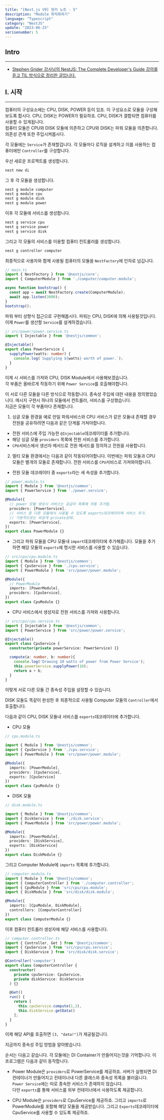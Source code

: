 ```yaml
---
title: "[Nest.js V9] 정리 노트 - 5"
description: "Module 최적화하기"
language: "Typescript"
category: "NestJS"
update: "2023-06-25"
serisenumber: 5
---
```

## Intro
---
- [Stephen Grider 강사님의 NestJS: The Complete Developer's Guide 강의를 듣고 TIL 방식으로 정리한 글입니다.](https://www.udemy.com/course/nestjs-the-complete-developers-guide//)

## I. 시작
---
컴퓨터의 구성요소에는 CPU, DISK, POWER 등이 있죠. 이 구성요소로 모듈을 구성해보도록 합시다. CPU, DISK는 POWER가 필요하죠. CPU, DISK가 결합되면 컴퓨터를 사용할 수 있게됩니다.  
컴퓨터 모듈은 CPU와 DISK 모듈에 의존하고 CPU와 DISK는 파워 모듈을 의존합니다. 의존성 관계 또한 주입시켜봅시다.

각 모듈에는 `Service`가 존재할겁니다. 각 모듈마다 로직을 설계하고 이를 사용하는 컴퓨터에만 `Controller`를 구성합니다.

우선 새로운 프로젝트를 생성합니다.
```bash
nest new di
```
그 후 각 모듈을 생성합니다.
```bash
nest g module computer
nest g module cpu
nest g module disk
nest g module power
```
이후 각 모듈에 서비스를 생성합니다.
```bash
nest g service cpu
nest g service power
nest g service disk
```
그리고 각 모듈의 서비스를 이용할 컴퓨터 컨트롤러를 생성합니다.
```bash
nest g controller computer 
```

최종적으로 사용자와 함께 사용될 컴퓨터의 모듈을 `NestFactory`에 인자로 넘깁니다.

```ts
// main.ts
import { NestFactory } from '@nestjs/core';
import { ComputerModule } from './computer/computer.module';

async function bootstrap() {
  const app = await NestFactory.create(ComputerModule);
  await app.listen(3000);
}
bootstrap();
```

파워 부터 상향식 접근으로 구현해봅시다. 파워는 CPU, DISK에 의해 사용될것입니다. 이제 `Power`를 생산할 `Service`를 설계하겠습니다.

```ts
// src/power/power.service.ts
import { Injectable } from '@nestjs/common';

@Injectable()
export class PowerService {
  supplyPower(watts: number) {
    console.log(`Supplying ${watts} worth of power.`);
  }
}
```

이제 시 서비스를 가져와 CPU, DISK Module에서 사용해보겠습니다.  
각 부품은 올바르게 작동하기 위해 `Power Service`를 호출해야합니다.

이 서로 다른 모듈을 다른 방식으로 작동합니다. 종속성 주입에 대한 내용을 정의했었습니다. 메시지 구현시 하나의 모듈에서 컨트롤러, 서비스를 구성했습니다.  
지금은 모듈이 각 부품마다 존재합니다.

1. 싱글 모듈 환경을 예로 만일 파워서비스와 CPU 서비스가 같은 모듈내 존재할 경우 전원을 공유하려면 다음과 같은 단계를 거쳐야합니다.
- 전원 서비스에 주입 가능한 `@Injectable`데코레이터를 추가합니다.
- 해당 싱글 모듈 `providers` 목록에 전원 서비스를 추가합니다.
- `CPU`서비스에서 생선자 메서드로 전원 메서드를 정의하고 전원을 사용합니다.

2. 멀티 모듈 환경에서는 다음과 같이 작동되어야합니다. 이번에는 파워 모듈과 CPU모듈은 별개의 모듈로 존재합니다. 전원 서비스를 `CPU`서비스로 가져와야합니다.
- 전원 모듈 데코레이터 중 `exports`라는 새 속성을 추가합니다. 
```ts
// power.module.ts
import { Module } from '@nestjs/common';
import { PowerService } from './power.service';

@Module({
  // power 모듈 생성시 서비스는 공급자 목록에 자동 추가됨.
  providers: [PowerService],
  // 서비스 중 다른 모듈에서 사용될 수 있도록 exports데코레이터에 서비스 추가.
  // 기본적으로는 비공개 private상태.
  exports: [PowerService],
})
export class PowerModule {}
```
- 그리고 파워 모듈을 CPU 모듈내 `import`데코레이터에 추가해줍니다. 모듈을 추가하면 해당 모듈의 `exports`에 명시한 서비스를 사용할 수 있습니다.
```ts
// src/cpu/cpu.module.ts
import { Module } from '@nestjs/common';
import { CpuService } from './cpu.service';
import { PowerModule } from 'src/power/power.module';

@Module({
  // PowerModule
  imports: [PowerModule],
  providers: [CpuService],
})
export class CpuModule {}
```
- CPU 서비스에서 생성자로 전원 서비스를 가져와 사용합니다.
```ts
// src/cpu/cpu.service.ts
import { Injectable } from '@nestjs/common';
import { PowerService } from 'src/power/power.service';

@Injectable()
export class CpuService {
  constructor(private powerService: PowerService) {}

  compute(a: number, b: number){
    console.log('Drawing 10 watts of power from Power Service');
    this.powerService.supplyPower(10);
    return a + b;
  }
}
```
이렇게 서로 다른 모듈 간 종속성 주입을 설정할 수 있습니다.

DISK 모둘도 똑같이 완성한 후 최종적으로 사용될 Computer 모듈의 `Controller`에서 호출합니다.  

다음과 같이 CPU, DISK 모듈내 서비스를 `exports`데코레이터에 추가합니다.

- CPU 모듈
```ts
// cpu.module.ts

import { Module } from '@nestjs/common';
import { CpuService } from './cpu.service';
import { PowerModule } from 'src/power/power.module';

@Module({
  imports: [PowerModule],
  providers: [CpuService],
  exports: [CpuService]
})
export class CpuModule {}
```

- DISK 모듈
```ts
// disk.module.ts

import { Module } from '@nestjs/common';
import { DiskService } from './disk.service';
import { PowerModule } from 'src/power/power.module';

@Module({
  imports: [PowerModule],
  providers: [DiskService],
  exports: [DiskService]
})
export class DiskModule {}
```

그리고 Computer Module에 `imports` 목록에 추가합니다.

```ts
// computer.module.ts
import { Module } from '@nestjs/common';
import { ComputerController } from './computer.controller';
import { CpuModule } from 'src/cpu/cpu.module';
import { DiskModule } from 'src/disk/disk.module';

@Module({
  imports: [CpuModule, DiskModule],
  controllers: [ComputerController]
})
export class ComputerModule {}
```

이후 컴퓨터 컨트롤러 생성자에 해당 서비스를 사용합니다.

```ts
// computer.controller.ts
import { Controller, Get } from '@nestjs/common';
import { CpuService } from 'src/cpu/cpu.service';
import { DiskService } from 'src/disk/disk.service';

@Controller('computer')
export class ComputerController {
  constructor(
    private cpuService: CpuService,
    private diskService: DiskService
  ) {}

  @Get()
  run() {
    return [
      this.cpuService.compute(1,2),
      this.diskService.getData()
    ];
  }
}
```

이제 해당 API를 호출하면 `[3, "data!"]`가 제공될겁니다.

지금까지 종속성 주입 방법을 알아봤습니다.

순서는 다음고 같습니다. 각 모듈에는 DI Container가 만들어지는것을 기억합니다. 이 프로그램은 다음과 같이 동작합니다.

- Power Module은 `providers`로 PowerService를 제공하죠. 서버가 실행되면 DI 컨테이너가 만들어지고 컨테이너내 다른 클래스와 종속성 목록을 불러옵니다. `Power Service`에는 따로 종속한 서비스가 존재하지 않습니다.  
다만 `exports`를 통해 서비스를 외부 컨테이너에서 사용하도록 제공합니다.

- CPU Module은 `providers`로 CpuService를 제공하죠. 그리고 `imports`로 PowerModule를 포함해 해당 모듈을 제공받습니다. 그리고 `Exports`데코레이터에 CpuService를 사용할 수 있도록 제공하죠.